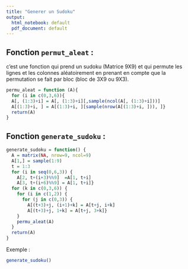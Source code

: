 ```yaml
---
title: "Generer un Sudoku"
output:
  html_notebook: default
  pdf_document: default
---
```

## Fonction `permut_aleat` :
c'est une fonction qui prend un sudoku (Matrice 9X9) et qui permute les lignes et les colonnes aléatoirement en prenant en compte que la permutation se fait par bloc (bloc de 3X9 ou 9X3).

```r
permu_aleat = function (A){
  for (i in c(0,3,6)){
  A[, (1:3)+i] = A[, (1:3)+i][,sample(ncol(A[, (1:3)+i]))]
  A[(1:3)+i, ] = A[(1:3)+i, ][sample(nrow(A[(1:3)+i, ])), ]}
  return(A)
}
```

## Fonction `generate_sudoku` :

```r
generate_sudoku = function() {
  A = matrix(NA, nrow=9, ncol=9)
  A[1,] = sample(1:9)
  t = 1:3
  for (i in seq(0,6,3)) {
    A[2, t+(i+3)%%9]  =A[1, t+i]
    A[3, t+(i+6)%%9] = A[1, t+i]}
  for (k in c(0,3,6)) {
    for (i in c(1,2)) {
      for (j in c(0,3)) {
        A[(t+3)+j, (i+1)+k] = A[t+j, i+k]
        A[(t+3)+j, 1+k] = A[t+j, 3+k]}
    }
    permu_aleat(A)
  }
  return(A)
}
```

Exemple :
```r
generate_sudoku()
```

